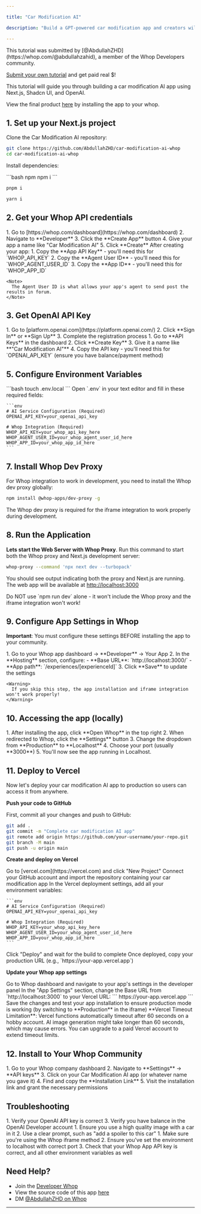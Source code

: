 ```yaml
---

title: "Car Modification AI"

description: "Build a GPT-powered car modification app and creators will be able to install it to their whops"

---
```


<Tip>
 This tutorial was submitted by [@AbdullahZHD](https://whop.com/@abdullahzahid), a member of the Whop Developers community.
 
 [Submit your own tutorial](https://whop.com/developers) and get paid real $!
</Tip>


This tutorial will guide you through building a car modification AI app using Next.js, Shadcn UI, and OpenAI.

View the final product [here](https://whop.com/apps/app_S42iB0COVVUVwO/install/) by installing the app to your whop.

## 1. Set up your Next.js project

Clone the Car Modification AI repository:

```bash
git clone https://github.com/AbdullahZHD/car-modification-ai-whop
cd car-modification-ai-whop
```

Install dependencies:

<CodeGroup>
  ```bash npm
  npm i
  ```

  ```bash pnpm
  pnpm i
  ```

  ```bash yarn
  yarn i
  ```
</CodeGroup>

## 2. Get your Whop API credentials

<Steps>
  <Step title="Create a Whop App">
    1. Go to [https://whop.com/dashboard](https://whop.com/dashboard)
    2. Navigate to **Developer** 
    3. Click the **Create App** button
    4. Give your app a name like "Car Modification AI"
    5. Click **Create**
  </Step>

  <Step title="Get your API Key, Agent User ID, and App ID">
    After creating your app:
    1. Copy the **App API Key** - you'll need this for `WHOP_API_KEY`
    2. Copy the **Agent User ID** - you'll need this for `WHOP_AGENT_USER_ID`
    3. Copy the **App ID** - you'll need this for `WHOP_APP_ID`
    
    <Note>
      The Agent User ID is what allows your app's agent to send post the results in forum.
    </Note>
  </Step>
</Steps>

## 3. Get OpenAI API Key

<Steps>
  <Step title="Create OpenAI Account">
    1. Go to [platform.openai.com](https://platform.openai.com/)
    2. Click **Sign In** or **Sign Up**
    3. Complete the registration process
  </Step>

  <Step title="Get API Key">
    1. Go to **API Keys** in the dashboard
    2. Click **Create Key**
    3. Give it a name like **"Car Modification AI"**
    4. Copy the API key - you'll need this for `OPENAI_API_KEY` (ensure you have balance/payment method)

  </Step>
</Steps>

## 5. Configure Environment Variables

<Steps>
  <Step title="Create local environment file">
    ```bash
    touch .env.local
    ```
  </Step>

  <Step title="Fill in Required Variables">
    Open `.env` in your text editor and fill in these required fields:
    
    ```env
    # AI Service Configuration (Required)
    OPENAI_API_KEY=your_openai_api_key

    # Whop Integration (Required)
    WHOP_API_KEY=your_whop_api_key_here
    WHOP_AGENT_USER_ID=your_whop_agent_user_id_here
    WHOP_APP_ID=your_whop_app_id_here
    ```

  </Step>
</Steps>

## 7. Install Whop Dev Proxy

For Whop integration to work in development, you need to install the Whop dev proxy globally:

```bash
npm install @whop-apps/dev-proxy -g
```

<Note>
  The Whop dev proxy is required for the iframe integration to work properly during development.
</Note>

## 8. Run the Application

  **Lets start the Web Server with Whop Proxy**.
  Run this command to start both the Whop proxy and Next.js development server:
  
  ```bash
  whop-proxy --command 'npx next dev --turbopack'
  ```

  You should see output indicating both the proxy and Next.js are running. The web app will be available at [http://localhost:3000](http://localhost:3000)
  
  <Warning>
    Do NOT use `npm run dev` alone - it won't include the Whop proxy and the iframe integration won't work!
  </Warning>


## 9. Configure App Settings in Whop

**Important**: You must configure these settings BEFORE installing the app to your community.

<Steps>
  <Step title="Set Base URL and App Path">
    1. Go to your Whop app dashboard → **Developer** → Your App
    2. In the **Hosting** section, configure:
       - **Base URL**: `http://localhost:3000/`
       - **App path**: `/experiences/[experienceId]`
    3. Click **Save** to update the settings
    
    <Warning>
      If you skip this step, the app installation and iframe integration won't work properly!
    </Warning>
  </Step>
</Steps>


## 10. Accessing the app (locally)

<Steps>
  <Step title="Access the application via Whop iframe">
    1. After installing the app, click **Open Whop** in the top right
    2. When redirected to Whop, click the **Settings** button
    3. Change the dropdown from **Production** to **Localhost**
    4. Choose your port (usually **3000**)
    5. You'll now see the app running in Localhost.
  </Step>
</Steps>

## 11. Deploy to Vercel
Now let's deploy your car modification AI app to production so users can access it from anywhere.

**Push your code to GitHub**

First, commit all your changes and push to GitHub:

```bash
git add .
git commit -m "Complete car modification AI app"
git remote add origin https://github.com/your-username/your-repo.git
git branch -M main
git push -u origin main
```

**Create and deploy on Vercel**

<Steps>
  <Step title="Create a new project on Vercel">
    Go to [vercel.com](https://vercel.com) and click "New Project"
  </Step>

  <Step title="Import your GitHub repository">
    Connect your GitHub account and import the repository containing your car modification app
  </Step>

  <Step title="Add environment variables">
    In the Vercel deployment settings, add all your environment variables:
    
    ```env
    # AI Service Configuration (Required)
    OPENAI_API_KEY=your_openai_api_key

    # Whop Integration (Required)
    WHOP_API_KEY=your_whop_api_key_here
    WHOP_AGENT_USER_ID=your_whop_agent_user_id_here
    WHOP_APP_ID=your_whop_app_id_here
    ```
  </Step>

  <Step title="Deploy">
    Click "Deploy" and wait for the build to complete
  </Step>

  <Step title="Copy your Vercel URL">
    Once deployed, copy your production URL (e.g., `https://your-app.vercel.app`)
  </Step>
</Steps>

**Update your Whop app settings**

<Steps>
  <Step title="Open Whop Developer Settings">
    Go to Whop dashboard and navigate to your app's settings in the developer panel
  </Step>

  <Step title="Update Base URL">
    In the "App Settings" section, change the Base URL from `http://localhost:3000` to your Vercel URL:
    ```
    https://your-app.vercel.app
    ```
  </Step>

  <Step title="Save and test">
    Save the changes and test your app installation to ensure production mode is working (by switching to **Production** in the iframe)
  </Step>
</Steps>

<Warning>
**Vercel Timeout Limitation**: Vercel functions automatically timeout after 60 seconds on a hobby account. AI image generation might take longer than 60 seconds, which may cause errors. You can upgrade to a paid Vercel account to extend timeout limits.
</Warning>

## 12. Install to Your Whop Community

<Steps>
  <Step title="Install the App">
    1. Go to your Whop company dashboard
    2. Navigate to **Settings** → **API keys**
    3. Click on your Car Modification AI app (or whatever name you gave it)
    4. Find and copy the **Installation Link**
    5. Visit the installation link and grant the necessary permissions
  </Step>
</Steps>

## Troubleshooting

<AccordionGroup>
  <Accordion title="AI responses not working">
    1. Verify your OpenAI API key is correct
    3. Verify you have balance in the OpenAI Developer account
  </Accordion>

  <Accordion title="Expected car modification not happening">
    1. Ensure you use a high quality image with a car in it
    2. Use a clear prompt, such as "add a spoiler to this car"
  </Accordion>

  <Accordion title="Can't access in Localhost">
    1. Make sure you're using the Whop iframe method
    2. Ensure you've set the environment to localhost with correct port
    3. Check that your Whop App API key is correct, and all other environment variables as well
  </Accordion>
</AccordionGroup>

## Need Help?

- Join the [Developer Whop](https://whop.com/developers)
- View the source code of this app [here](https://github.com/AbdullahZHD/car-modification-ai-whop)
- DM [@AbdullahZHD on Whop](https://whop.com/@abdullahzahid)

---